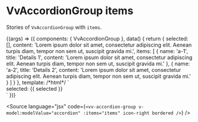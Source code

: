 
<Meta title="Components/AccordionGroup/Props/items" />

# VvAccordionGroup items

Stories of `VvAccordionGroup` with `items`.

<Canvas>
	<Story name="items" args={{}}>
		{(args) => ({
			components: { VvAccordionGroup },
			data() {
				return {
					selected: [],
					content:
						'Lorem ipsum dolor sit amet, consectetur adipiscing elit. Aenean turpis diam, tempor non sem ut, suscipit gravida mi.',
					items: [
						{
							name: 'a-1',
							title: 'Details 1',
							content:
								'Lorem ipsum dolor sit amet, consectetur adipiscing elit. Aenean turpis diam, tempor non sem ut, suscipit gravida mi.'
						},
						{
							name: 'a-2',
							title: 'Details 2',
							content:
								'Lorem ipsum dolor sit amet, consectetur adipiscing elit. Aenean turpis diam, tempor non sem ut, suscipit gravida mi.'
						}
					]
				}
			},
			template:
				/*html*/
				`<div class="flex">
					<div class="w-1/2">
						<vv-accordion-group v-model:modelValue="selected" :items="items" icon-right bordered />
					</div>
					<div v-if="selected" class="w-1/2 flex justify-end">
						selected: {{ selected }}
					</div>
				</div>`
		})}
	</Story>
</Canvas>

<Source
	language="jsx"
	code={`<vv-accordion-group v-model:modelValue="accordion" :items="items" icon-right bordered />`}
/>
